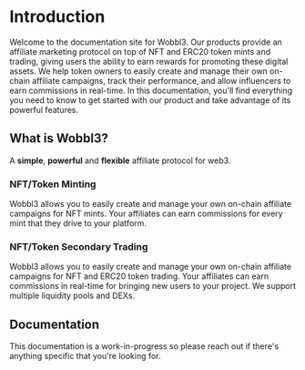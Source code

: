 # Introduction
 
Welcome to the documentation site for Wobbl3. Our products provide an affiliate marketing protocol on top of NFT and ERC20 token mints and trading, giving users the ability to earn rewards for promoting these digital assets. We help token owners to easily create and manage their own on-chain affiliate campaigns, track their performance, and allow influencers to earn commissions in real-time. In this documentation, you'll find everything you need to know to get started with our product and take advantage of its powerful features.

## What is Wobbl3?

A **simple**, **powerful** and **flexible** affiliate protocol for web3.

### NFT/Token Minting

Wobbl3 allows you to easily create and manage your own on-chain affiliate campaigns for NFT mints. Your affiliates can earn commissions for every mint that they drive to your platform.

### NFT/Token Secondary Trading

Wobbl3 allows you to easily create and manage your own on-chain affiliate campaigns for NFT and ERC20 token trading. Your affiliates can earn commissions in real-time for bringing new users to your project. We support multiple liquidity pools and DEXs.

## Documentation

This documentation is a work-in-progress so please reach out if there's anything specific that you're looking for.